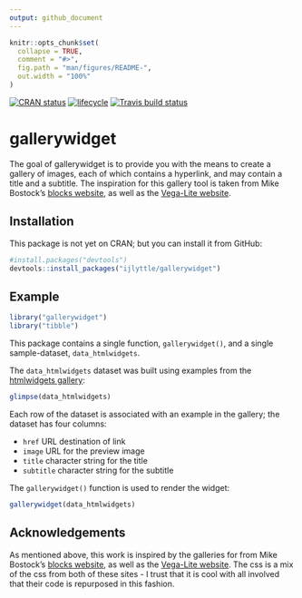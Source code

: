 ```yaml
---
output: github_document
---
```


<!-- README.md is generated from README.Rmd. Please edit that file -->

```r
knitr::opts_chunk$set(
  collapse = TRUE,
  comment = "#>",
  fig.path = "man/figures/README-",
  out.width = "100%"
)
```

[![CRAN status](https://www.r-pkg.org/badges/version/gallerywidget)](https://cran.r-project.org/package=gallerywidget)
[![lifecycle](https://img.shields.io/badge/lifecycle-maturing-blue.svg)](https://www.tidyverse.org/lifecycle/#maturing)
[![Travis build status](https://travis-ci.org/ijlyttle/gallerywidget.svg?branch=master)](https://travis-ci.org/ijlyttle/gallerywidget)

# gallerywidget

The goal of gallerywidget is to provide you with the means to create a gallery of images, each of which contains a hyperlink, and may contain a title and a subtitle. The inspiration for this gallery tool is taken from Mike Bostock's
[blocks website](https://bl.ocks.org), as well as the [Vega-Lite website](https://vega.github.io/vega-lite).

## Installation

This package is not yet on CRAN; but you can install it from GitHub:

``` r
#install.packages("devtools")
devtools::install_packages("ijlyttle/gallerywidget")
```

## Example

```r
library("gallerywidget")
library("tibble")
```

This package contains a single function, `gallerywidget()`, and a single sample-dataset, `data_htmlwidgets`. 

The `data_htmlwidgets` dataset was built using examples from the [htmlwidgets gallery](http://gallery.htmlwidgets.org):

```r
glimpse(data_htmlwidgets)
```

Each row of the dataset is associated with an example in the gallery; the dataset has four columns:

- `href` URL destination of link
- `image` URL for the preview image 
- `title` character string for the title
- `subtitle` character string for the subtitle

The `gallerywidget()` function is used to render the widget:

```r
gallerywidget(data_htmlwidgets)
```

## Acknowledgements

As mentioned above, this work is inspired by the galleries for from Mike Bostock's
[blocks website](https://bl.ocks.org), as well as the [Vega-Lite website](https://vega.github.io/vega-lite). The css is a mix of the css from both of these sites - I trust that it is cool with all involved that their code is repurposed in this fashion.



